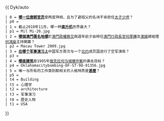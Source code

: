 {{ Dyk/auto
 | 0 = '''[[源乾曜|哪一位唐朝官员]]'''曾两度拜相，且为了避祖父的名讳不肯担任[[太子少师]]？
 | p0 = 
 | 1 = 截止2010年11月，哪一种'''[[Mi-26直升机|直升机]]'''世界最大？
 | p1 = Mil Mi-26.jpg
 | 2 = '''[[澳門旅遊塔會展娛樂中心|哪個澳門著名地標]]'''於[[澳門政權移交]]兩週年前夕由時任[[澳門行政長官]][[何厚鏵]]及[[澳門旅遊娛樂有限公司|澳娛]]總經理[[何鴻燊]]主持開幕？
 | p2 = Macau Tower 2009.jpg
 | 3 = '''[[安纳托利亚之鹰|在哪个军事演习上]]'''中国军方首次与一个[[北约]]成员国进行了空军演练？
 | p3 = 
 | 4 = '''[[艾尔弗雷德·P·默拉联邦大楼|哪座建筑]]'''是1995年[[俄克拉何马城爆炸案]]的袭击目标？
 | p4 = Oklahomacitybombing-DF-ST-98-01356.jpg
 | 5 = 唯一与所有的工作类别都相关的人格特质是'''[[尽责性|甚麼]]'''？
 | p5 = 
 | t4 = Building
 | t5 = 心理学
 | t2 = architecture
 | t3 = 军事演习
 | t0 = 歷史人物
 | t1 = USA
}}